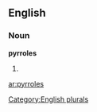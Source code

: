==English==

===Noun===
'''pyrroles'''

# {{plural of|[[pyrrole]]}}

[[Category:English plurals]]

[[ar:pyrroles]]